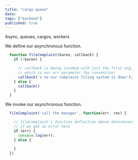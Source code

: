 ```yaml
---
title: "cargo queue"
date: 
tags: ["backend"]
published: true
---
```


Async, queues, cargos, workers

We define our asynchronous function.
```javascript
  function fileComplaint(karen, callback) { 
    if (!karen) {

      // callback is being invoked with just the first arg,
      // which is our err parameter (by convention)
      callback('o no our complaint filing system is down');
    } else {
      callback()
    }
  }
```

We invoke our asynchronous function.
```javascript
  fileComplaint('call the manager', function(err, res) {

    // fileComplaint's function definition above determines  
    // if we get an error here
    if (err) {
      console.log(err);
    } else {
      
    }
  })
```